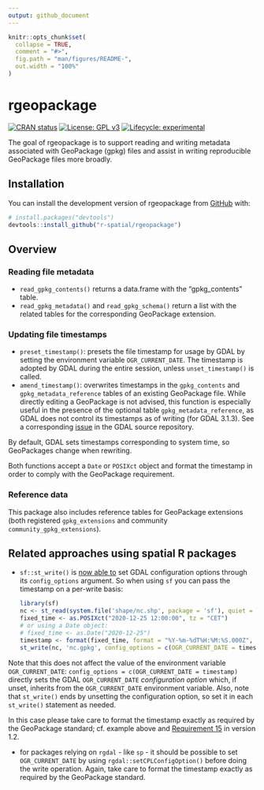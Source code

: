 ```yaml
---
output: github_document
---
```


<!-- README.md is generated from README.Rmd. Please edit that file -->

```r
knitr::opts_chunk$set(
  collapse = TRUE,
  comment = "#>",
  fig.path = "man/figures/README-",
  out.width = "100%"
)
```

# rgeopackage

<!-- badges: start -->
 [![CRAN status](https://www.r-pkg.org/badges/version/rgeopackage)](https://CRAN.R-project.org/package=rgeopackage)
 [![License: GPL v3](https://img.shields.io/badge/License-GPLv3-blue.svg)](https://www.gnu.org/licenses/gpl-3.0)
[![Lifecycle: experimental](https://img.shields.io/badge/lifecycle-experimental-orange.svg)](https://lifecycle.r-lib.org/articles/stages.html#experimental)
<!-- badges: end -->

The goal of rgeopackage is to support reading and writing metadata associated with GeoPackage (gpkg) files and assist in writing reproducible GeoPackage files more broadly.

## Installation

You can install the development version of rgeopackage from [GitHub](https://github.com/) with:

``` r
# install.packages("devtools")
devtools::install_github("r-spatial/rgeopackage")
```

## Overview

### Reading file metadata

- `read_gpkg_contents()` returns a data.frame with the "gpkg_contents" table.
- `read_gpkg_metadata()` and `read_gpkg_schema()` return a list with the related tables for the corresponding GeoPackage extension.

### Updating file timestamps

- `preset_timestamp()`: presets the file timestamp for usage by GDAL by setting the environment variable `OGR_CURRENT_DATE`.
The timestamp is adopted by GDAL during the entire session, unless `unset_timestamp()` is called.
- `amend_timestamp()`: overwrites timestamps in the `gpkg_contents` and `gpkg_metadata_reference` tables of an existing GeoPackage file.
While directly editing a GeoPackage is not advised, this function is especially useful in the presence of the optional table `gpkg_metadata_reference`, as GDAL does not control its timestamps as of writing (for GDAL 3.1.3). See a corresponding [issue](https://github.com/OSGeo/gdal/issues/3537) in the GDAL source repository.

By default, GDAL sets timestamps corresponding to system time, so GeoPackages change when rewriting.

Both functions accept a `Date` or `POSIXct` object and format the timestamp in order to comply with the GeoPackage requirement.

### Reference data

This package also includes reference tables for GeoPackage extensions (both registered `gpkg_extensions` and community `community_gpkg_extensions`).

## Related approaches using spatial R packages

- `sf::st_write()` is [now able to](https://github.com/r-spatial/sf/issues/1618#issuecomment-811231056) set GDAL configuration options through its `config_options` argument.
So when using `sf` you can pass the timestamp on a per-write basis:

  ```r
  library(sf)
  nc <- st_read(system.file('shape/nc.shp', package = 'sf'), quiet = TRUE)
  fixed_time <- as.POSIXct("2020-12-25 12:00:00", tz = "CET")
  # or using a Date object:
  # fixed_time <- as.Date("2020-12-25")
  timestamp <- format(fixed_time, format = "%Y-%m-%dT%H:%M:%S.000Z", tz = "UTC")
  st_write(nc, 'nc.gpkg', config_options = c(OGR_CURRENT_DATE = timestamp))
  ```
  
Note that this does not affect the value of the environment variable `OGR_CURRENT_DATE`: `config_options = c(OGR_CURRENT_DATE = timestamp)` directly sets the GDAL `OGR_CURRENT_DATE` _configuration option_ which, if unset, inherits from the `OGR_CURRENT_DATE` environment variable.
Also, note that `st_write()` ends by unsetting the configuration option, so set it in each `st_write()` statement as needed.
  
In this case please take care to format the timestamp exactly as required by the GeoPackage standard; cf. example above and [Requirement 15](https://www.geopackage.org/spec120/#r15) in version 1.2.
  
- for packages relying on `rgdal` - like `sp` - it should be possible to set `OGR_CURRENT_DATE` by using `rgdal::setCPLConfigOption()` before doing the write operation.
Again, take care to format the timestamp exactly as required by the GeoPackage standard.
